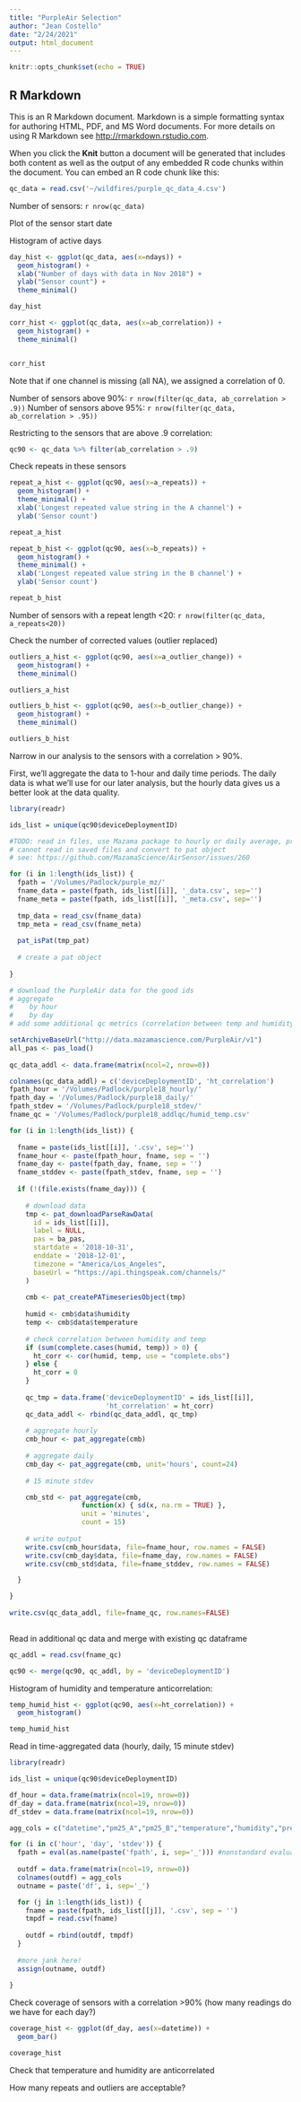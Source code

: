 ```yaml
---
title: "PurpleAir Selection"
author: "Jean Costello"
date: "2/24/2021"
output: html_document
---
```


```r
knitr::opts_chunk$set(echo = TRUE)
```

## R Markdown

This is an R Markdown document. Markdown is a simple formatting syntax for authoring HTML, PDF, and MS Word documents. For more details on using R Markdown see <http://rmarkdown.rstudio.com>.

When you click the **Knit** button a document will be generated that includes both content as well as the output of any embedded R code chunks within the document. You can embed an R code chunk like this:

```r
qc_data = read.csv('~/wildfires/purple_qc_data_4.csv')
```

Number of sensors: `r nrow(qc_data)`

Plot of the sensor start date

Histogram of active days
```r
day_hist <- ggplot(qc_data, aes(x=ndays)) +
  geom_histogram() + 
  xlab("Number of days with data in Nov 2018") + 
  ylab("Sensor count") + 
  theme_minimal()

day_hist
```
```r
corr_hist <- ggplot(qc_data, aes(x=ab_correlation)) + 
  geom_histogram() + 
  theme_minimal()


corr_hist

```
Note that if one channel is missing (all NA), we assigned a correlation of 0.

Number of sensors above 90%: `r nrow(filter(qc_data, ab_correlation > .9))`
Number of sensors above 95%: `r nrow(filter(qc_data, ab_correlation > .95))`

Restricting to the sensors that are above .9 correlation:
```r
qc90 <- qc_data %>% filter(ab_correlation > .9)

```

Check repeats in these sensors
```r
repeat_a_hist <- ggplot(qc90, aes(x=a_repeats)) +
  geom_histogram() +
  theme_minimal() +
  xlab('Longest repeated value string in the A channel') + 
  ylab('Sensor count')

repeat_a_hist
```
```r
repeat_b_hist <- ggplot(qc90, aes(x=b_repeats)) +
  geom_histogram() +
  theme_minimal() +
  xlab('Longest repeated value string in the B channel') + 
  ylab('Sensor count')

repeat_b_hist
```

Number of sensors with a repeat length <20: `r nrow(filter(qc_data, a_repeats<20))`

Check the number of corrected values (outlier replaced)
```r
outliers_a_hist <- ggplot(qc90, aes(x=a_outlier_change)) +
  geom_histogram() + 
  theme_minimal()

outliers_a_hist
```

```r
outliers_b_hist <- ggplot(qc90, aes(x=b_outlier_change)) +
  geom_histogram() + 
  theme_minimal()

outliers_b_hist
```

Narrow in our analysis to the sensors with a correlation > 90%. 

First, we'll aggregate the data to 1-hour and daily time periods. The daily data is what we'll use for our later analysis, but the hourly data gives us a better look at the data quality.

```r
library(readr)

ids_list = unique(qc90$deviceDeploymentID)

#TODO: read in files, use Mazama package to hourly or daily average, print smaller dataframe to speed this up!
# cannot read in saved files and convert to pat object
# see: https://github.com/MazamaScience/AirSensor/issues/260

for (i in 1:length(ids_list)) {
  fpath = '/Volumes/Padlock/purple_mz/'
  fname_data = paste(fpath, ids_list[[i]], '_data.csv', sep='')
  fname_meta = paste(fpath, ids_list[[i]], '_meta.csv', sep='') 
  
  tmp_data = read_csv(fname_data)
  tmp_meta = read_csv(fname_meta)
  
  pat_isPat(tmp_pat)
  
  # create a pat object
  
}
```

```r

# download the PurpleAir data for the good ids
# aggregate
#    by hour
#    by day
# add some additional qc metrics (correlation between temp and humidity)

setArchiveBaseUrl("http://data.mazamascience.com/PurpleAir/v1")
all_pas <- pas_load()
  
qc_data_addl <- data.frame(matrix(ncol=2, nrow=0))

colnames(qc_data_addl) = c('deviceDeploymentID', 'ht_correlation')
fpath_hour = '/Volumes/Padlock/purple18_hourly/'
fpath_day = '/Volumes/Padlock/purple18_daily/'
fpath_stdev = '/Volumes/Padlock/purple18_stdev/'
fname_qc = '/Volumes/Padlock/purple18_addlqc/humid_temp.csv'
```

```r

for (i in 1:length(ids_list)) {
  
  fname = paste(ids_list[[i]], '.csv', sep='')
  fname_hour <- paste(fpath_hour, fname, sep = '')
  fname_day <- paste(fpath_day, fname, sep = '')
  fname_stddev <- paste(fpath_stdev, fname, sep = '')
  
  if (!(file.exists(fname_day))) {
    
    # download data
    tmp <- pat_downloadParseRawData(
      id = ids_list[[i]],
      label = NULL,
      pas = ba_pas,
      startdate = '2018-10-31',
      enddate = '2018-12-01',
      timezone = "America/Los_Angeles",
      baseUrl = "https://api.thingspeak.com/channels/"
    )
  
    cmb <- pat_createPATimeseriesObject(tmp)
    
    humid <- cmb$data$humidity
    temp <- cmb$data$temperature
    
    # check correlation between humidity and temp
    if (sum(complete.cases(humid, temp)) > 0) {
      ht_corr <- cor(humid, temp, use = "complete.obs")
    } else {
      ht_corr = 0
    }
    
    qc_tmp = data.frame('deviceDeploymentID' = ids_list[[i]], 
                        'ht_correlation' = ht_corr)
    qc_data_addl <- rbind(qc_data_addl, qc_tmp)
    
    # aggregate hourly
    cmb_hour <- pat_aggregate(cmb)
  
    # aggregate daily
    cmb_day <- pat_aggregate(cmb, unit='hours', count=24)
    
    # 15 minute stdev

    cmb_std <- pat_aggregate(cmb, 
                  function(x) { sd(x, na.rm = TRUE) }, 
                  unit = 'minutes', 
                  count = 15)
    
    # write output
    write.csv(cmb_hour$data, file=fname_hour, row.names = FALSE)
    write.csv(cmb_day$data, file=fname_day, row.names = FALSE)
    write.csv(cmb_std$data, file=fname_stddev, row.names = FALSE)

  }

}
  
write.csv(qc_data_addl, file=fname_qc, row.names=FALSE)  
  
```

Read in additional qc data and merge with existing qc dataframe
```r
qc_addl = read.csv(fname_qc)

qc90 <- merge(qc90, qc_addl, by = 'deviceDeploymentID')
```

Histogram of humidity and temperature anticorrelation:
```r
temp_humid_hist <- ggplot(qc90, aes(x=ht_correlation)) +
  geom_histogram()

temp_humid_hist
```

Read in time-aggregated data (hourly, daily, 15 minute stdev)
```r
library(readr)

ids_list = unique(qc90$deviceDeploymentID)

df_hour = data.frame(matrix(ncol=19, nrow=0))
df_day = data.frame(matrix(ncol=19, nrow=0))
df_stdev = data.frame(matrix(ncol=19, nrow=0))

agg_cols = c("datetime","pm25_A","pm25_B","temperature","humidity","pressure","pm1_atm_A","pm25_atm_A","pm10_atm_A","pm1_atm_B","pm25_atm_B","pm10_atm_B","uptime","rssi","memory","adc0","bsec_iaq","datetime_A","datetime_B")

for (i in c('hour', 'day', 'stdev')) {
  fpath = eval(as.name(paste('fpath', i, sep='_'))) #nonstandard evaluation to choose name of file and dataframe
  
  outdf = data.frame(matrix(ncol=19, nrow=0))
  colnames(outdf) = agg_cols
  outname = paste('df', i, sep='_')

  for (j in 1:length(ids_list)) {
    fname = paste(fpath, ids_list[[j]], '.csv', sep = '')
    tmpdf = read.csv(fname)
    
    outdf = rbind(outdf, tmpdf)
  }
  
  #more jank here!
  assign(outname, outdf)
  
}


```


Check coverage of sensors with a correlation >90% (how many readings do we have for each day?)

```r
coverage_hist <- ggplot(df_day, aes(x=datetime)) +
  geom_bar()

coverage_hist
```

Check that temperature and humidity are anticorrelated

How many repeats and outliers are acceptable?


